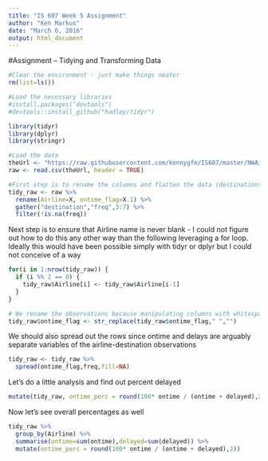 ```yaml
---
title: "IS 607 Week 5 Assignment"
author: "Ken Markus"
date: "March 6, 2016"
output: html_document
---
```

#Assignment – Tidying and Transforming Data

```r
#Clear the environment - just make things neater
rm(list=ls())

#Load the necessary libraries
#install.packages("devtools")
#devtools::install_github("hadley/tidyr")

library(tidyr)
library(dplyr)
library(stringr)

#Load the data
theUrl <- "https://raw.githubusercontent.com/kennygfm/IS607/master/NWAirlines.csv"
raw <- read.csv(theUrl, header = TRUE)

#First step is to rename the columns and flatten the data (destinations)
tidy_raw <- raw %>% 
  rename(Airline=X, ontime_flag=X.1) %>% 
  gather("destination","freq",3:7) %>% 
  filter(!is.na(freq)) 
```

Next step is to ensure that Airline name is never blank - I could not figure out how to do this any other way than the following leveraging a for loop. Ideally this would have been possible simply with tidyr or dplyr but I could not conceive of a way
```r
for(i in 1:nrow(tidy_raw)) {
  if (i %% 2 == 0) {
    tidy_raw$Airline[i] <- tidy_raw$Airline[i-1]
  }
}

# We rename the observations because manipulating columns with whitespace in their name is onerous
tidy_raw$ontime_flag <- str_replace(tidy_raw$ontime_flag," ","")
```

We should also spread out the rows since ontime and delays are arguably separate variables of the airline-destination observations
```r
tidy_raw <- tidy_raw %>% 
  spread(ontime_flag,freq,fill=NA)
```

Let's do a little analysis and find out percent delayed
```r
mutate(tidy_raw, ontime_perc = round(100* ontime / (ontime + delayed),2))
```

Now let's see overall percentages as well
```r
tidy_raw %>% 
  group_by(Airline) %>% 
  summarise(ontime=sum(ontime),delayed=sum(delayed)) %>% 
  mutate(ontime_perc = round(100* ontime / (ontime + delayed),2))
```
